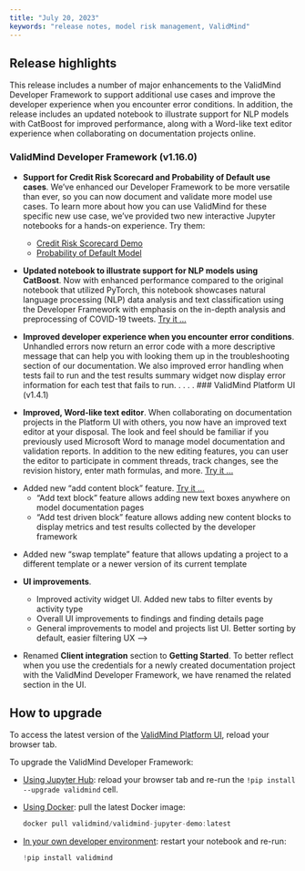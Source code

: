 ```yaml
---
title: "July 20, 2023"
keywords: "release notes, model risk management, ValidMind"
---
```


## Release highlights

This release includes a number of major enhancements to the ValidMind Developer Framework to support additional use cases and improve the developer experience when you encounter error conditions. In addition, the release includes an updated notebook to illustrate support for NLP models with CatBoost for improved performance, along with a Word-like text editor experience when collaborating on documentation projects online.

### ValidMind Developer Framework (v1.16.0)

- **Support for Credit Risk Scorecard and Probability of Default use cases**. We've enhanced our Developer Framework to be more versatile than ever, so you can now document and validate more model use cases. To learn more about how you can use ValidMind for these specific new use case, we've provided two new interactive Jupyter notebooks for a hands-on experience. Try them:
    
    - [Credit Risk Scorecard Demo](../notebooks/probability_of_default/credit_risk_scorecard_demo.ipynb)
    - [Probability of Default Model](../notebooks/probability_of_default/probability_of_default_validmind.ipynb)

- **Updated notebook to illustrate support for NLP models using CatBoost**. Now with enhanced performance compared to the original notebook that utilized PyTorch, this notebook showcases natural language processing (NLP) data analysis and text classification using the Developer Framework with emphasis on the in-depth analysis and preprocessing of COVID-19 tweets. [Try it ...](../notebooks/nlp/nlp_sentiment_analysis_catboost_demo.ipynb)

- **Improved developer experience when you encounter error conditions**. Unhandled errors now return an error code with a more descriptive message that can help you with looking them up in the troubleshooting section of our documentation. We also improved error handling when tests fail to run and the test results summary widget now display error information for each test that fails to run. 
 . . . . 
### ValidMind Platform UI (v1.4.1)

- **Improved, Word-like text editor**. When collaborating on documentation projects in the Platform UI with others, you now have an improved text editor at your disposal. The look and feel should be familiar if you previously used Microsoft Word to manage model documentation and validation reports. In addition to the new editing features, you can user the editor to participate in comment threads, track changes, see the revision history, enter math formulas, and more. [Try it ...](collaborate-on-documentation-projects.qmd)

<!--- TO DO screen shot --->

- Added new "add content block" feature. [Try it ...](add-content-blocks.qmd)
    - "Add text block" feature allows adding new text boxes anywhere on model documentation pages
    - "Add test driven block" feature allows adding new content blocks to display metrics and test results collected by the developer framework

<!--- TO DO Need Swap template docs --->
- Added new "swap template" feature that allows updating a project to a different template or a newer version of its current template

- **UI improvements**. 
    - Improved activity widget UI. Added new tabs to filter events by activity type
    - Overall UI improvements to findings and finding details page
    - General improvements to model and projects list UI. Better sorting by default, easier filtering UX
--->

<!-- TO DO This requires a docs update -->
- Renamed **Client integration** section to **Getting Started**. To better reflect when you use the credentials for a newly created documentation project with the ValidMind Developer Framework, we have renamed the related section in the UI.

## How to upgrade

To access the latest version of the [ValidMind Platform UI](http://app.prod.validmind.ai/), reload your browser tab.

To upgrade the ValidMind Developer Framework:

- [Using Jupyter Hub](try-developer-framework-with-jupyterhub.qmd): reload your browser tab and re-run the `!pip install --upgrade validmind` cell.

- [Using Docker](try-developer-framework-with-docker.qmd): pull the latest Docker image:
    
    ```jsx
    docker pull validmind/validmind-jupyter-demo:latest
    
    ```
    
- [In your own developer environment](install-and-initialize-developer-framework.qmd): restart your notebook and re-run:
    
    ```python
    !pip install validmind
    ```
